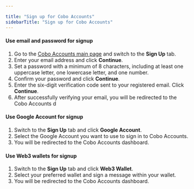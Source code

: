```yaml
---

title: "Sign up for Cobo Accounts"
sidebarTitle: "Sign up for Cobo Accounts"
---
```


#### Use email and password for signup

1) Go to the [Cobo Accounts main page](https://accounts.cobo.com/) and switch to the **Sign Up** tab.
2) Enter your email address and click **Continue**.
3) Set a password with a minimum of 8 characters, including at least one uppercase letter, one lowercase letter, and one number.
4) Confirm your password and click **Continue**.
5) Enter the six-digit verification code sent to your registered email. Click **Continue**.
6) After successfully verifying your email, you will be redirected to the Cobo Accounts d

#### Use Google Account for signup

1) Switch to the **Sign Up** tab and click **Google Account**.
2) Select the Google Account you want to use to sign in to Cobo Accounts.
3) You will be redirected to the Cobo Accounts dashboard.

#### Use Web3 wallets for signup

1) Switch to the **Sign Up** tab and click **Web3 Wallet**.
2) Select your preferred wallet and sign a message within your wallet.
3) You will be redirected to the Cobo Accounts dashboard.